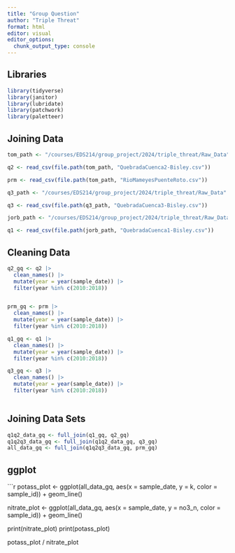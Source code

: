 ```yaml
---
title: "Group Question"
author: "Triple Threat"
format: html
editor: visual
editor_options: 
  chunk_output_type: console
---
```


## Libraries

```r
library(tidyverse)
library(janitor)
library(lubridate)
library(patchwork)
library(paletteer)
```

## Joining Data

```r
tom_path <- "/courses/EDS214/group_project/2024/triple_threat/Raw_Data"

q2 <- read_csv(file.path(tom_path, "QuebradaCuenca2-Bisley.csv"))

prm <- read_csv(file.path(tom_path, "RioMameyesPuenteRoto.csv"))

q3_path <- "/courses/EDS214/group_project/2024/triple_threat/Raw_Data"

q3 <- read_csv(file.path(q3_path, "QuebradaCuenca3-Bisley.csv"))

jorb_path <- "/courses/EDS214/group_project/2024/triple_threat/Raw_Data"

q1 <- read_csv(file.path(jorb_path, "QuebradaCuenca1-Bisley.csv"))
```

## Cleaning Data

```r
q2_gq <- q2 |>
  clean_names() |>
  mutate(year = year(sample_date)) |> 
  filter(year %in% c(2010:2018))


prm_gq <- prm |> 
  clean_names() |> 
  mutate(year = year(sample_date)) |> 
  filter(year %in% c(2010:2018))

q1_gq <- q1 |> 
  clean_names() |>
  mutate(year = year(sample_date)) |>
  filter(year %in% c(2010:2018))

q3_gq <- q3 |> 
  clean_names() |>
  mutate(year = year(sample_date)) |>
  filter(year %in% c(2010:2018))
  
```

## Joining Data Sets

```r
q1q2_data_gq <- full_join(q1_gq, q2_gq)
q1q2q3_data_gq <- full_join(q1q2_data_gq, q3_gq)
all_data_gq <- full_join(q1q2q3_data_gq, prm_gq)
```


## ggplot

```r
potass_plot <- ggplot(all_data_gq, aes(x = sample_date, y = k, color = sample_id)) +
  geom_line()

nitrate_plot <- ggplot(all_data_gq, aes(x = sample_date, y = no3_n, color = sample_id)) +
  geom_line()

print(nitrate_plot)
print(potass_plot)

potass_plot / nitrate_plot

